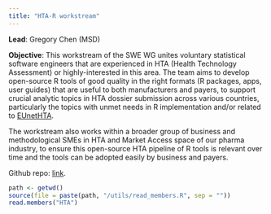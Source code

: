 ```yaml
---
title: "HTA-R workstream"
---
```


**Lead**: Gregory Chen (MSD)

**Objective**: 
This workstream of the SWE WG unites voluntary statistical software engineers that are experienced in HTA (Health Technology Assessment) or highly-interested in this area. 
The team aims to develop open-source R tools of good quality in the right formats (R packages, apps, user guides) that are useful to both manufacturers and payers, to support crucial analytic topics in HTA dossier submission across various countries, particularly the topics with unmet needs in R implementation and/or related to [EUnetHTA](https://www.eunethta.eu/).

The workstream also works within a broader group of business and methodological SMEs in HTA and Market Access space of our pharma industry, to ensure this open-source HTA pipeline of R tools is relevant over time and the tools can be adopted easily by business and payers.   

Github repo: [link](https://www.github.io/hta-pharma/).


```r
path <- getwd()
source(file = paste(path, "/utils/read_members.R", sep = ""))
read.members("HTA")

```
